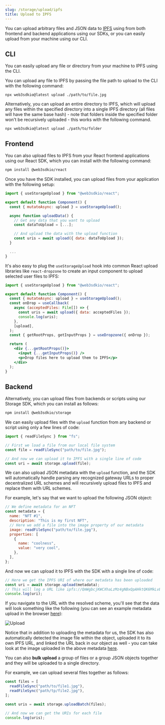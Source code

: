 ```yaml
---
slug: /storage/upload/ipfs
title: Upload to IPFS
---
```


You can upload arbitrary files and JSON data to [IPFS](https://ipfs.io) using from both frontend and backend applications using our SDKs, or you can easily upload from your machine using our CLI.

## CLI

You can easily upload any file or directory from your machine to IPFS using the CLI.

You can upload any file to IPFS by passing the file path to upload to the CLI with the following command:

```
npx web3sdkio@latest upload ./path/to/file.jpg
```

Alternatively, you can upload an entire directory to IPFS, which will upload any files within the specified directory into a single IPFS directory (all files will have the same base hash) - note that folders inside the specified folder won't be recursively uploaded - this works with the following command.

```
npx web3sdkio@latest upload ./path/to/folder
```

## Frontend

You can also upload files to IPFS from your React frontend applications using our React SDK, which you can install with the following command:

```bash npm2yarn
npm install @web3sdkio/react
```

Once you have the SDK installed, you can upload files from your application with the following setup:

```jsx
import { useStorageUpload } from "@web3sdkio/react";

export default function Component() {
  const { mutateAsync: upload } = useStorageUpload();

  async function uploadData() {
    // Get any data that you want to upload
    const dataToUpload = [...];

    // And upload the data with the upload function
    const uris = await upload({ data: dataToUpload });
  }

  ...
}
```

It's also easy to plug the `useStorageUpload` hook into common React upload libraries like `react-dropzone` to create an input component to upload selected user files to IPFS:

```jsx
import { useStorageUpload } from "@web3sdkio/react";

export default function Component() {
  const { mutateAsync: upload } = useStorageUpload();
  const onDrop = useCallback(
    async (acceptedFiles: File[]) => {
      const uris = await upload({ data: acceptedFiles });
      console.log(uris);
    },
    [upload],
  );
  const { getRootProps, getInputProps } = useDropzone({ onDrop });

  return (
    <div {...getRootProps()}>
      <input {...getInputProps()} />
      <p>Drop files here to upload them to IPFS</p>
    </div>
  );
}
```

## Backend

Alternatively, you can upload files from backends or scripts using our Storage SDK, which you can install as follows:

```bash npm2yarn
npm install @web3sdkio/storage
```

We can easily upload files with the `upload` function from any backend or script using only a few lines of code:

```jsx
import { readFileSync } from "fs";

// First we load a file from our local file system
const file = readFileSync("path/to/file.jpg");

// And now we can upload it to IPFS with a single line of code
const uri = await storage.upload(file);
```

We can also upload JSON metadata with the `upload` function, and the SDK will automatically handle parsing any recognized gateway URLs to proper decentralized URL schemes and will recursively upload files to IPFS and replace them with URL schemes.

For example, let's say that we want to upload the following JSON object:

```jsx
// We define metadata for an NFT
const metadata = {
  name: "NFT #1",
  description: "This is my first NFT",
  // Here we add a file into the image property of our metadata
  image: readFileSync("path/to/file.jpg"),
  properties: [
    {
      name: "coolness",
      value: "very cool",
    },
  ],
};
```

And now we can upload it to IPFS with the SDK with a single line of code:

```jsx
// Here we get the IPFS URI of where our metadata has been uploaded
const uri = await storage.upload(metadata);
// This will log a URL like ipfs://QmWgbcjKWCXhaLzMz4gNBxQpAHktQK6MkLvBkKXbsoWEEy/0
console.log(uri);
```

If you navigate to the URL with the resolved scheme, you'll see that the data will look something like the following (you can see an example metadata upload in the browser [here](https://gateway.ipfscdn.io/ipfs/QmWgbcjKWCXhaLzMz4gNBxQpAHktQK6MkLvBkKXbsoWEEy/0)):

![Upload](../assets/upload.png)

Notice that in addition to uploading the metadata for us, the SDK has also automatically detected the image file within the object, uploaded it to its own IPFS URL, and linked the URL back in our object as well - you can take look at the image uploaded in the above metadata [here](https://gateway.ipfscdn.io/ipfs/QmamvVM5kvsYjQJYs7x8LXKYGFkwtGvuRvqZsuzvpHmQq9/0).

You can also **bulk upload** a group of files or a group JSON objects together and they will be uploaded to a single directory.

For example, we can upload several files together as follows:

```jsx
const files = [
  readFileSync("path/to/file1.jpg"),
  readFileSync("path/tp/file2.jpg"),
];

const uris = await storage.uploadBatch(files);

// And now we can get the URIs for each file
console.log(uris);
```
